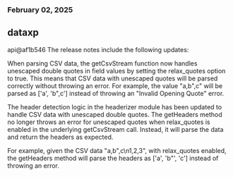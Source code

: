 ### February 02, 2025
## dataxp

api@af1b546
The release notes include the following updates:

When parsing CSV data, the getCsvStream function now handles unescaped double quotes in field values by setting the relax_quotes option to true. This means that CSV data with unescaped quotes will be parsed correctly without throwing an error. For example, the value "a,b",c" will be parsed as ['a', 'b",c'] instead of throwing an "Invalid Opening Quote" error.

The header detection logic in the headerizer module has been updated to handle CSV data with unescaped double quotes. The getHeaders method no longer throws an error for unescaped quotes when relax_quotes is enabled in the underlying getCsvStream call. Instead, it will parse the data and return the headers as expected.

For example, given the CSV data "a,b",c\n1,2,3", with relax_quotes enabled, the getHeaders method will parse the headers as ['a', 'b"', 'c'] instead of throwing an error.